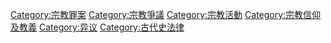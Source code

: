 {{Cat main|異端}}

{{catRel|叛教}}

[[Category:宗教罪案|Category:宗教罪案]]
[[Category:宗教爭議|Category:宗教爭議]]
[[Category:宗教活動|Category:宗教活動]]
[[Category:宗教信仰及教義|Category:宗教信仰及教義]]
[[Category:异议|Category:异议]]
[[Category:古代史法律|Category:古代史法律]]